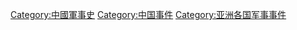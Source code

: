 [[Category:中國軍事史|Category:中國軍事史]]
[[Category:中国事件|Category:中国事件]]
[[Category:亚洲各国军事事件‎|Category:亚洲各国军事事件‎]]